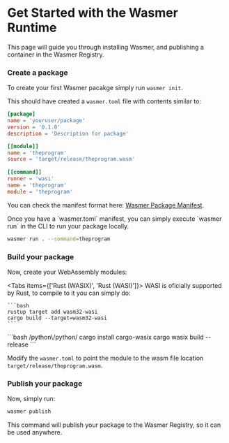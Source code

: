 
# Get Started with the Wasmer Runtime

This page will guide you through installing Wasmer, and publishing a container in the Wasmer Registry.


<Steps>
 
<Install />

<Login />

### Create a package
 
To create your first Wasmer pacakge simply run `wasmer init`.

This should have created a `wasmer.toml` file with contents similar to:

```toml
[package]
name = 'youruser/package'
version = '0.1.0'
description = 'Description for package'

[[module]]
name = 'theprogram'
source = 'target/release/theprogram.wasm'
  
[[command]]
runner = 'wasi'
name = 'theprogram'
module = 'theprogram'
```

You can check the manifest format here: [Wasmer Package Manifest](/registry/manifest).

<Callout type="info">
Once you have a `wasmer.toml` manifest, you can simply execute `wasmer run` in the CLI to run your package locally.

```bash
wasmer run . --command=theprogram
```

</Callout>

### Build your package

Now, create your WebAssembly modules:


<Tabs items={['Rust (WASIX)', 'Rust (WASI)']}>
  <Tab>
    WASI is oficially supported by Rust, to compile to it you can simply do:

    ```bash
    rustup target add wasm32-wasi
    cargo build --target=wasm32-wasi
    ```

  </Tab>
  <Tab>
    ```bash /python\/python/
    cargo install cargo-wasix
    cargo wasix build --release
    ```
  </Tab>
</Tabs>

Modify the `wasmer.toml` to point the module to the wasm file location `target/release/theprogram.wasm`.

### Publish your package

Now, simply run:

```bash
wasmer publish
```

This command will publish your package to the Wasmer Registry, so it can be used anywhere.

</Steps>
